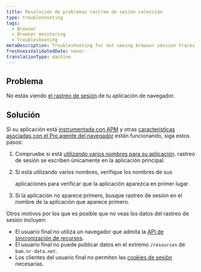 ```yaml
---
title: Resolución de problemas rastreo de sesión colección
type: troubleshooting
tags:
  - Browser
  - Browser monitoring
  - Troubleshooting
metaDescription: Troubleshooting for not seeing browser session traces.
freshnessValidatedDate: never
translationType: machine
---
```


## Problema

No estás viendo [el rastreo de sesión](/docs/browser/new-relic-browser/browser-pro-features/session-traces-exploring-webpages-life-cycle) de tu aplicación de navegador.

## Solución

Si su aplicación está [instrumentada con APM](/docs/browser/new-relic-browser/installation-configuration/troubleshooting-browser-monitoring-installation) y otras [características asociadas con el Pro agente del navegador](/docs/browser/new-relic-browser/browser-pro-features) están funcionando, siga estos pasos:

1. Compruebe si está [utilizando varios nombres para su aplicación](/docs/apm/new-relic-apm/installation-configuration/using-multiple-names-app). rastreo de sesión se escriben únicamente en la aplicación principal.

2. Si está utilizando varios nombres, verifique los nombres de sus

   <InlinePopover type="apm"/>

   aplicaciones para verificar que la aplicación aparezca en primer lugar.

3. Si la aplicación no aparece primero, busque rastreo de sesión en el nombre de la aplicación que aparece primero.

Otros motivos por los que es posible que no veas los datos del rastreo de sesión incluyen:

* El usuario final no utiliza un navegador que admita la [API de sincronización de recursos](http://www.w3.org/TR/resource-timing/).
* El usuario final no puede publicar datos en el extremo `/resources` de `bam.nr-data.net`.
* Los clientes del usuario final no permiten las [cookies de sesión](/docs/browser/browser-monitoring/page-load-timing-resources/cookie-collection-session-tracking) necesarias.
